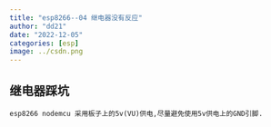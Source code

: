 ```yaml
---
title: "esp8266--04 继电器没有反应"
author: "dd21"
date: "2022-12-05" 
categories: [esp]
image: ../csdn.png
---
```



## 继电器踩坑

`esp8266 nodemcu
采用板子上的5v(VU)供电,尽量避免使用5v供电上的GND引脚.`

